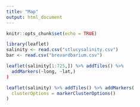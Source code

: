 ```yaml
---
title: "Map"
output: html_document
---
```


```r
knitr::opts_chunk$set(echo = TRUE)

library(leaflet)
salinity <- read.csv("stlucysalinity.csv")
bar <- read.csv("brevardbarium.csv")

leaflet(salinity[1:725,]) %>% addTiles() %>%
  addMarkers(~long, ~lat,)
)

leaflet(salinity) %>% addTiles() %>% addMarkers(
  clusterOptions = markerClusterOptions()
)


```
